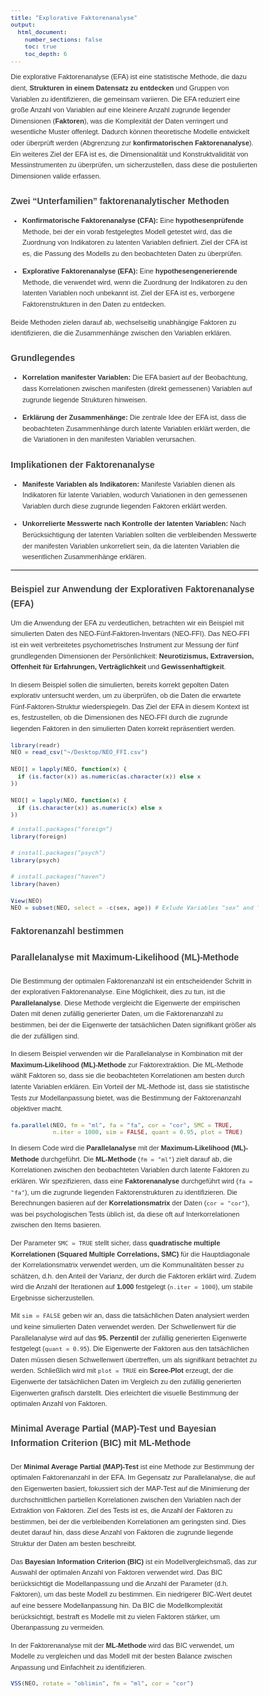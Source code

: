 ```yaml
---
title: "Explorative Faktorenanalyse"
output: 
  html_document:
    number_sections: false
    toc: true
    toc_depth: 6
---
```


<style>
body {
  font-family: Arial, sans-serif;
  font-size: 11px;  
  line-height: 1.6;
  margin: 20px;
  color: #333;
}

h1.title {
  font-size: 20px;  
  color: #444;
  font-weight: bold;
}

h1, h2, h3 {
  font-size: 14px;  
  color: #444;
  font-weight: bold;
}

h4, h5, h6, h7, h8 {
  font-size: 14px;  
  color: #444;
  font-weight: bold;
}

a {
  color: #0066cc;
  text-decoration: none;
}

a:hover {
  text-decoration: underline;
}
</style>

Die explorative Faktorenanalyse (EFA) ist eine statistische Methode, die dazu dient, **Strukturen in einem Datensatz zu entdecken** und Gruppen von Variablen zu identifizieren, die gemeinsam variieren. Die EFA reduziert eine große Anzahl von Variablen auf eine kleinere Anzahl zugrunde liegender Dimensionen (**Faktoren**), was die Komplexität der Daten verringert und wesentliche Muster offenlegt. Dadurch können theoretische Modelle entwickelt oder überprüft werden (Abgrenzung zur **konfirmatorischen Faktorenanalyse**). Ein weiteres Ziel der EFA ist es, die Dimensionalität und Konstruktvalidität von Messinstrumenten zu überprüfen, um sicherzustellen, dass diese die postulierten Dimensionen valide erfassen.

## Zwei "Unterfamilien" faktorenanalytischer Methoden

- **Konfirmatorische Faktorenanalyse (CFA):** Eine **hypothesenprüfende** Methode, bei der ein vorab festgelegtes Modell getestet wird, das die Zuordnung von Indikatoren zu latenten Variablen definiert. Ziel der CFA ist es, die Passung des Modells zu den beobachteten Daten zu überprüfen.

- **Explorative Faktorenanalyse (EFA):** Eine **hypothesengenerierende** Methode, die verwendet wird, wenn die Zuordnung der Indikatoren zu den latenten Variablen noch unbekannt ist. Ziel der EFA ist es, verborgene Faktorenstrukturen in den Daten zu entdecken.

Beide Methoden zielen darauf ab, wechselseitig unabhängige Faktoren zu identifizieren, die die Zusammenhänge zwischen den Variablen erklären.

## Grundlegendes

- **Korrelation manifester Variablen:** Die EFA basiert auf der Beobachtung, dass Korrelationen zwischen manifesten (direkt gemessenen) Variablen auf zugrunde liegende Strukturen hinweisen.

- **Erklärung der Zusammenhänge:** Die zentrale Idee der EFA ist, dass die beobachteten Zusammenhänge durch latente Variablen erklärt werden, die die Variationen in den manifesten Variablen verursachen.

## Implikationen der Faktorenanalyse

- **Manifeste Variablen als Indikatoren:** Manifeste Variablen dienen als Indikatoren für latente Variablen, wodurch Variationen in den gemessenen Variablen durch diese zugrunde liegenden Faktoren erklärt werden.

- **Unkorrelierte Messwerte nach Kontrolle der latenten Variablen:** Nach Berücksichtigung der latenten Variablen sollten die verbleibenden Messwerte der manifesten Variablen unkorreliert sein, da die latenten Variablen die wesentlichen Zusammenhänge erklären.

---

## Beispiel zur Anwendung der Explorativen Faktorenanalyse (EFA)

Um die Anwendung der EFA zu verdeutlichen, betrachten wir ein Beispiel mit simulierten Daten des NEO-Fünf-Faktoren-Inventars (NEO-FFI). Das NEO-FFI ist ein weit verbreitetes psychometrisches Instrument zur Messung der fünf grundlegenden Dimensionen der Persönlichkeit: **Neurotizismus, Extraversion, Offenheit für Erfahrungen, Verträglichkeit** und **Gewissenhaftigkeit**.

In diesem Beispiel sollen die simulierten, bereits korrekt gepolten Daten explorativ untersucht werden, um zu überprüfen, ob die Daten die erwartete Fünf-Faktoren-Struktur wiederspiegeln. Das Ziel der EFA in diesem Kontext ist es, festzustellen, ob die Dimensionen des NEO-FFI durch die zugrunde liegenden Faktoren in den simulierten Daten korrekt repräsentiert werden.

```r

library(readr)
NEO = read_csv("~/Desktop/NEO_FFI.csv")

NEO[] = lapply(NEO, function(x) {
  if (is.factor(x)) as.numeric(as.character(x)) else x
})

NEO[] = lapply(NEO, function(x) {
  if (is.character(x)) as.numeric(x) else x
})

```


```r

# install.packages("foreign")
library(foreign)

# install.packages("psych") 
library(psych)

# install.packages("haven")
library(haven)

View(NEO)
NEO = subset(NEO, select = -c(sex, age)) # Exlude Variables "sex" and "age" to use whole dataset for analysis

```

### Faktorenanzahl bestimmen
#### Parallelanalyse mit Maximum-Likelihood (ML)-Methode

Die Bestimmung der optimalen Faktorenanzahl ist ein entscheidender Schritt in der explorativen Faktorenanalyse. Eine Möglichkeit, dies zu tun, ist die **Parallelanalyse**. Diese Methode vergleicht die Eigenwerte der empirischen Daten mit denen zufällig generierter Daten, um die Faktorenanzahl zu bestimmen, bei der die Eigenwerte der tatsächlichen Daten signifikant größer als die der zufälligen sind.

In diesem Beispiel verwenden wir die Parallelanalyse in Kombination mit der **Maximum-Likelihood (ML)-Methode** zur Faktorextraktion. Die ML-Methode wählt Faktoren so, dass sie die beobachteten Korrelationen am besten durch latente Variablen erklären. Ein Vorteil der ML-Methode ist, dass sie statistische Tests zur Modellanpassung bietet, was die Bestimmung der Faktorenanzahl objektiver macht.

```r

fa.parallel(NEO, fm = "ml", fa = "fa", cor = "cor", SMC = TRUE, 
            n.iter = 1000, sim = FALSE, quant = 0.95, plot = TRUE)

```

In diesem Code wird die **Parallelanalyse** mit der **Maximum-Likelihood (ML)-Methode** durchgeführt. Die **ML-Methode** (`fm = "ml"`) zielt darauf ab, die Korrelationen zwischen den beobachteten Variablen durch latente Faktoren zu erklären. Wir spezifizieren, dass eine **Faktorenanalyse** durchgeführt wird (`fa = "fa"`), um die zugrunde liegenden Faktorenstrukturen zu identifizieren. Die Berechnungen basieren auf der **Korrelationsmatrix** der Daten (`cor = "cor"`), was bei psychologischen Tests üblich ist, da diese oft auf Interkorrelationen zwischen den Items basieren.

Der Parameter `SMC = TRUE` stellt sicher, dass **quadratische multiple Korrelationen (Squared Multiple Correlations, SMC)** für die Hauptdiagonale der Korrelationsmatrix verwendet werden, um die Kommunalitäten besser zu schätzen, d.h. den Anteil der Varianz, der durch die Faktoren erklärt wird. Zudem wird die Anzahl der Iterationen auf **1.000** festgelegt (`n.iter = 1000`), um stabile Ergebnisse sicherzustellen.

Mit `sim = FALSE` geben wir an, dass die tatsächlichen Daten analysiert werden und keine simulierten Daten verwendet werden. Der Schwellenwert für die Parallelanalyse wird auf das **95. Perzentil** der zufällig generierten Eigenwerte festgelegt (`quant = 0.95`). Die Eigenwerte der Faktoren aus den tatsächlichen Daten müssen diesen Schwellenwert übertreffen, um als signifikant betrachtet zu werden. Schließlich wird mit `plot = TRUE` ein **Scree-Plot** erzeugt, der die Eigenwerte der tatsächlichen Daten im Vergleich zu den zufällig generierten Eigenwerten grafisch darstellt. Dies erleichtert die visuelle Bestimmung der optimalen Anzahl von Faktoren.


#### Minimal Average Partial (MAP)-Test und Bayesian Information Criterion (BIC) mit ML-Methode

Der **Minimal Average Partial (MAP)-Test** ist eine Methode zur Bestimmung der optimalen Faktorenanzahl in der EFA. Im Gegensatz zur Parallelanalyse, die auf den Eigenwerten basiert, fokussiert sich der MAP-Test auf die Minimierung der durchschnittlichen partiellen Korrelationen zwischen den Variablen nach der Extraktion von Faktoren. Ziel des Tests ist es, die Anzahl der Faktoren zu bestimmen, bei der die verbleibenden Korrelationen am geringsten sind. Dies deutet darauf hin, dass diese Anzahl von Faktoren die zugrunde liegende Struktur der Daten am besten beschreibt.

Das **Bayesian Information Criterion (BIC)** ist ein Modellvergleichsmaß, das zur Auswahl der optimalen Anzahl von Faktoren verwendet wird. Das BIC berücksichtigt die Modellanpassung und die Anzahl der Parameter (d.h. Faktoren), um das beste Modell zu bestimmen. Ein niedrigerer BIC-Wert deutet auf eine bessere Modellanpassung hin. Da BIC die Modellkomplexität berücksichtigt, bestraft es Modelle mit zu vielen Faktoren stärker, um Überanpassung zu vermeiden.

In der Faktorenanalyse mit der **ML-Methode** wird das BIC verwendet, um Modelle zu vergleichen und das Modell mit der besten Balance zwischen Anpassung und Einfachheit zu identifizieren.

```r

VSS(NEO, rotate = "oblimin", fm = "ml", cor = "cor")




```

